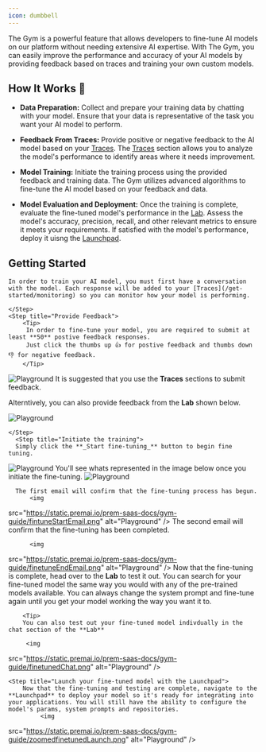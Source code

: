 ```yaml
---
icon: dumbbell
---
```

The Gym is a powerful feature that allows developers to fine-tune AI models on our platform without needing extensive AI expertise. With The Gym, you can easily improve the performance and accuracy of your AI models by providing feedback based on traces and training your own custom models.

## How It Works 💪

- **Data Preparation:** Collect and prepare your training data by chatting with your model. Ensure that your data is representative of the task you want your AI model to perform.

- **Feedback From Traces:** Provide positive or negative feedback to the AI model based on your [Traces](/get-started/monitoring). The [Traces](/get-started/monitoring) section allows you to analyze the model's performance to identify areas where it needs improvement.

- **Model Training:** Initiate the training process using the provided feedback and training data.
The Gym utilizes advanced algorithms to fine-tune the AI model based on your feedback and data.

- **Model Evaluation and Deployment:** Once the training is complete, evaluate the fine-tuned model's performance in the [Lab](/get-started/lab).
Assess the model's accuracy, precision, recall, and other relevant metrics to ensure it meets your requirements.
If satisfied with the model's performance, deploy it uisng the [Launchpad](/get-started/launchpad).
## Getting Started

<Steps>
    <Step title="Test an AI model in the Lab">

    In order to train your AI model, you must first have a conversation with the model. Each response will be added to your [Traces](/get-started/monitoring) so you can monitor how your model is performing.
        
    </Step>
    <Step title="Provide Feedback">
        <Tip>
         In order to fine-tune your model, you are required to submit at least **50** postive feedback responses. 
         Just click the thumbs up 👍 for postive feedback and thumbs down 👎 for negative feedback.  
        </Tip>

  <img
  src="https://static.premai.io/prem-saas-docs/gym-guide/postiveFeedback.gif"
  alt="Playground"
/>
<Tip>
It is suggested that you use the **Traces** sections to submit feedback. 


Alterntively, you can also provide feedback from the **Lab** shown below.

</Tip>
 
 <img
  src="https://static.premai.io/prem-saas-docs/gym-guide/labFeedback.gif"
  alt="Playground"
/>
        
    </Step>
      <Step title="Initiate the training">
      Simply click the **_Start fine-tuning_** button to begin fine tuning.
  <img
  src="https://static.premai.io/prem-saas-docs/gym-guide/initateFinetune.png"
  alt="Playground"
/>
  You'll see whats represented in the image below once you initiate the fine-tuning.
  <img
  src="https://static.premai.io/prem-saas-docs/gym-guide/tuning.png"
  alt="Playground"
/>
    </Step>
      <Step title="You'll recieve confirmation emails">

      The first email will confirm that the fine-tuning process has begun.
          <img
  src="https://static.premai.io/prem-saas-docs/gym-guide/fintuneStartEmail.png"
  alt="Playground"
/>
The second email will confirm that the fine-tuning has been completed.

          <img
  src="https://static.premai.io/prem-saas-docs/gym-guide/finetuneEndEmail.png"
  alt="Playground"
/>
    </Step>
    <Step title="Try your fine-tuned model in the lab">
        Now that the fine-tuning is complete, head over to the **Lab** to test it out. You can search for your fine-tuned model the same way you would with any of the pre-trained models available. You can always change the system prompt and fine-tune again until you get your model working the way you want it to.

        <Tip>
        You can also test out your fine-tuned model indivdually in the chat section of the **Lab**

         <img
  src="https://static.premai.io/prem-saas-docs/gym-guide/finetunedChat.png"
  alt="Playground"
/>
        </Tip>
    </Step>

    <Step title="Launch your fine-tuned model with the Launchpad">
        Now that the fine-tuning and testing are complete, navigate to the **Launchpad** to deploy your model so it's ready for integrating into your applications. You will still have the ability to configure the model's params, system prompts and repositories.
             <img
  src="https://static.premai.io/prem-saas-docs/gym-guide/zoomedfinetunedLaunch.png"
  alt="Playground"
/>
    </Step>
</Steps>